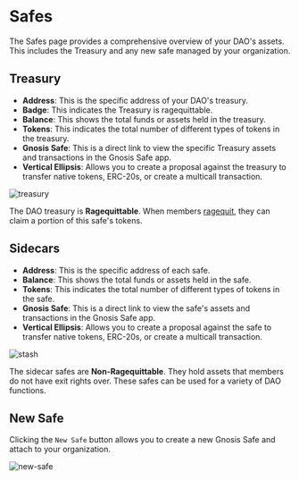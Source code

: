 # Safes

The Safes page provides a comprehensive overview of your DAO's assets. This includes the Treasury and any new safe managed by your organization.

## Treasury

- **Address**: This is the specific address of your DAO's treasury.
- **Badge**: This indicates the Treasury is ragequittable.
- **Balance**: This shows the total funds or assets held in the treasury.
- **Tokens**: This indicates the total number of different types of tokens in the treasury.
- **Gnosis Safe**: This is a direct link to view the specific Treasury assets and transactions in the Gnosis Safe app.
- **Vertical Ellipsis**: Allows you to create a proposal against the treasury to transfer native tokens, ERC-20s, or create a multicall transaction.

![treasury](https://github.com/0xBootleggers/user-guide/assets/522182/b3628de8-21dc-4d9e-99d2-635900cf6fc5)

The DAO treasury is **Ragequittable**. When members [ragequit](../glossary#ragequit), they can claim a portion of this safe's tokens.

## Sidecars

- **Address**: This is the specific address of each safe.
- **Balance**: This shows the total funds or assets held in the safe.
- **Tokens**: This indicates the total number of different types of tokens in the safe.
- **Gnosis Safe**: This is a direct link to view the safe's assets and transactions in the Gnosis Safe app.
- **Vertical Ellipsis**: Allows you to create a proposal against the safe to transfer native tokens, ERC-20s, or create a multicall transaction.

![stash](https://github.com/0xBootleggers/user-guide/assets/522182/71d677a1-fce7-4499-96d2-fbe96a78570b)

The sidecar safes are **Non-Ragequittable**. They hold assets that members do not have exit rights over. These safes can be used for a variety of DAO functions.

## New Safe

Clicking the `New Safe` button allows you to create a new Gnosis Safe and attach to your organization.

![new-safe](https://github.com/0xBootleggers/user-guide/assets/522182/5f5a77a5-e8e2-4c64-96a3-ea75cd260dbc)
